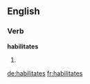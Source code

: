 ==English==

===Verb===
'''habilitates'''

# {{third-person singular of|habilitate}}

[[de:habilitates]]
[[fr:habilitates]]